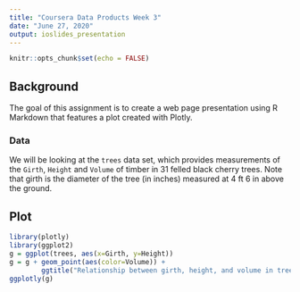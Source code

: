 ```yaml
---
title: "Coursera Data Products Week 3"
date: "June 27, 2020"
output: ioslides_presentation
---
```


```r
knitr::opts_chunk$set(echo = FALSE)
```

## Background
The goal of this assignment is to create a web page presentation using R Markdown that features a plot created with Plotly.

### Data
We will be looking at the `trees` data set, which provides measurements of the `Girth`, `Height` and `Volume` of timber in 31 felled black cherry trees. Note that girth is the diameter of the tree (in inches) measured at 4 ft 6 in above the ground.

## Plot
```r
library(plotly)
library(ggplot2)
g = ggplot(trees, aes(x=Girth, y=Height))
g = g + geom_point(aes(color=Volume)) + 
        ggtitle("Relationship between girth, height, and volume in trees")
ggplotly(g)
```


